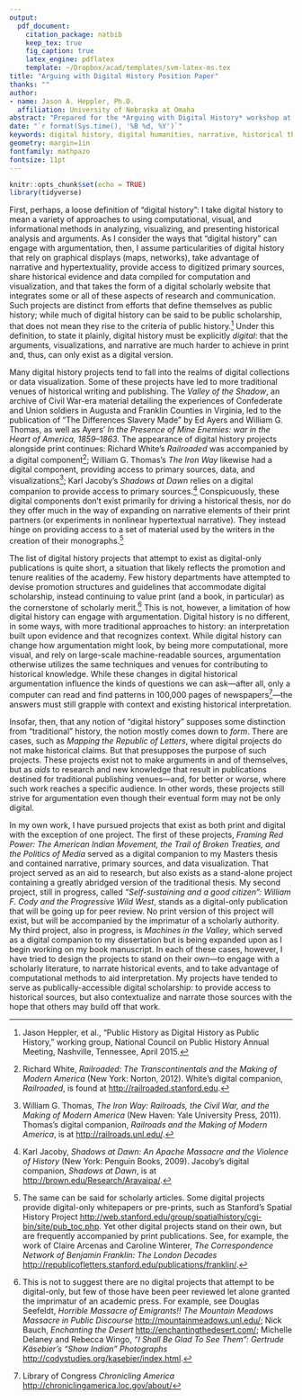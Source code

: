 ```yaml
---
output:
  pdf_document:
    citation_package: natbib
    keep_tex: true
    fig_caption: true
    latex_engine: pdflatex
    template: ~/Dropbox/acad/templates/svm-latex-ms.tex
title: "Arguing with Digital History Position Paper"
thanks: ""
author:
- name: Jason A. Heppler, Ph.D.
  affiliation: University of Nebraska at Omaha
abstract: "Prepared for the *Arguing with Digital History* workshop at George Mason University, September 14-16, 2017."
date: "`r format(Sys.time(), '%B %d, %Y')`"
keywords: digital history, digital humanities, narrative, historical theory, historical argumentation
geometry: margin=1in
fontfamily: mathpazo
fontsize: 11pt
---
```


```r
knitr::opts_chunk$set(echo = TRUE)
library(tidyverse)
```

<!--
1. How is argumentation different? How is it the same?
- differences
  - computational
  - visual
  - scale of sources
- similarity
  - thesis built on evidence
  - recognizes context
  
2. Should DH argumentation be inherently discplinary or interdisciplinary?
- hard to identify areas of history that aren't *more* interdisciplinary

3. Why are there not more projects that make explicit arguments? What barriers exist?
- narrative

4. What models exist for making explicit arguments? What's the relationship between traditional venues for publication?
- Valley of the Shadow
- America's Public Bible

5. How have you used digital history to make explicit arguments in conversation w/ scholarly literature?

-->

First, perhaps, a loose definition of "digital history": I take digital history to mean a variety of approaches to using computational, visual, and informational methods in analyzing, visualizing, and presenting historical analysis and arguments. As I consider the ways that "digital history" can engage with argumentation, then, I assume particularities of digital history that rely on graphical displays (maps, networks), take advantage of narrative and hypertextuality, provide access to digitized primary sources, share historical evidence and data compiled for computation and visualization, and that takes the form of a digital scholarly website that integrates some or all of these aspects of research and communication. Such projects are distinct from efforts that define themselves as public history; while much of digital history can be said to be public scholarship, that does not mean they rise to the criteria of public history.^[Jason Heppler, et al., "Public History as Digital History as Public History," working group, National Council on Public History Annual Meeting, Nashville, Tennessee, April 2015.] Under this definition, to state it plainly, digital history must be explicitly *digital*: that the arguments, visualizations, and narrative are much harder to achieve in print and, thus, can only exist as a digital version.

Many digital history projects tend to fall into the realms of digital collections or data visualization. Some of these projects have led to more traditional venues of historical writing and publishing. The *Valley of the Shadow*, an archive of Civil War-era material detailing the experiences of Confederate and Union soldiers in Augusta and Franklin Counties in Virginia, led to the publication of "The Differences Slavery Made" by Ed Ayers and William G. Thomas, as well as Ayers' *In the Presence of Mine Enemies: war in the Heart of America, 1859--1863*. The appearance of digital history projects alongside print continues: Richard White's *Railroaded* was accompanied by a digital component^[Richard White, *Railroaded: The Transcontinentals and the Making of Modern America* (New York: Norton, 2012). White's digital companion, *Railroaded*, is found at <http://railroaded.stanford.edu>.]; William G. Thomas's *The Iron Way* likewise had a digital component, providing access to primary sources, data, and visualizations^[William G. Thomas, *The Iron Way: Railroads, the Civil War, and the Making of Modern America* (New Haven: Yale University Press, 2011). Thomas's digital companion, *Railroads and the Making of Modern America*, is at <http://railroads.unl.edu/>.]; Karl Jacoby's *Shadows at Dawn* relies on a digital companion to provide access to primary sources.^[Karl Jacoby, *Shadows at Dawn: An Apache Massacre and the Violence of History* (New York: Penguin Books, 2009). Jacoby's digital companion, *Shadows at Dawn*, is at <http://brown.edu/Research/Aravaipa/>.] Conspicuously, these digital components don't exist primarily for driving a historical thesis, nor do they offer much in the way of expanding on narrative elements of their print partners (or experiments in nonlinear hypertextual narrative). They instead hinge on providing access to a set of material used by the writers in the creation of their monographs.^[The same can be said for scholarly articles. Some digital projects provide digital-only whitepapers or pre-prints, such as Stanford's Spatial History Project <http://web.stanford.edu/group/spatialhistory/cgi-bin/site/pub_toc.php>. Yet other digital projects stand on their own, but are frequently accompanied by print publications. See, for example, the work of Claire Arcenas and Caroline Winterer, *The Correspondence Network of Benjamin Franklin: The London Decades* <http://republicofletters.stanford.edu/publications/franklin/>.]

The list of digital history projects that attempt to exist as digital-only publications is quite short, a situation that likely reflects the promotion and tenure realities of the academy. Few history departments have attempted to devise promotion structures and guidelines that accommodate digital scholarship, instead continuing to value print (and a book, in particular) as the cornerstone of scholarly merit.^[This is not to suggest there are no digital projects that attempt to be digital-only, but few of those have been peer reviewed let alone granted the imprimatur of an academic press. For example, see Douglas Seefeldt, *Horrible Massacre of Emigrants!! The Mountain Meadows Massacre in Public Discourse* <http://mountainmeadows.unl.edu/>; Nick Bauch, *Enchanting the Desert* <http://enchantingthedesert.com/>; Michelle Delaney and Rebecca Wingo, *"I Shall Be Glad To See Them": Gertrude Käsebier's "Show Indian" Photographs* <http://codystudies.org/kasebier/index.html>.] This is not, however, a limitation of how digital history can engage with argumentation. Digital history is no different, in some ways, with more traditional approaches to history: an interpretation built upon evidence and that recognizes context. While digital history can change how argumentation might look, by being more computational, more visual, and rely on large-scale machine-readable sources, argumentation otherwise utilizes the same techniques and venues for contributing to historical knowledge. While these changes in digital historical argumentation influence the kinds of questions we can ask---after all, only a computer can read and find patterns in 100,000 pages of newspapers^[Library of Congress *Chronicling America* <http://chroniclingamerica.loc.gov/about/>]---the answers must still grapple with context and existing historical interpretation.

Insofar, then, that any notion of "digital history" supposes some distinction from "traditional" history, the notion mostly comes down to *form*. There are cases, such as *Mapping the Republic of Letters*, where digital projects do not make historical claims. But that presupposes the purpose of such projects. These projects exist not to make arguments in and of themselves, but as *aids* to research and new knowledge that result in publications destined for traditional publishing venues---and, for better or worse, where such work reaches a specific audience. In other words, these projects still strive for argumentation even though their eventual form may not be only digital.

In my own work, I have pursued projects that exist as both print and digital with the exception of one project. The first of these projects, *Framing Red Power: The American Indian Movement, the Trail of Broken Treaties, and the Politics of Media* served as a digital companion to my Masters thesis and contained narrative, primary sources, and data visualization. That project served as an aid to research, but also exists as a stand-alone project containing a greatly abridged version of the traditional thesis. My second project, still in progress, called *"Self-sustaining and a good citizen": William F. Cody and the Progressive Wild West*, stands as a digital-only publication that will be going up for peer review. No print version of this project will exist, but will be accompanied by the imprimatur of a scholarly authority. My third project, also in progress, is *Machines in the Valley*, which served as a digital companion to my dissertation but is being expanded upon as I begin working on my book manuscript. In each of these cases, however, I have tried to design the projects to stand on their own---to engage with a scholarly literature, to narrate historical events, and to take advantage of computational methods to aid interpretation. My projects have tended to serve as publically-accessible digital scholarship: to provide access to historical sources, but also contextualize and narrate those sources with the hope that others may build off that work. 
